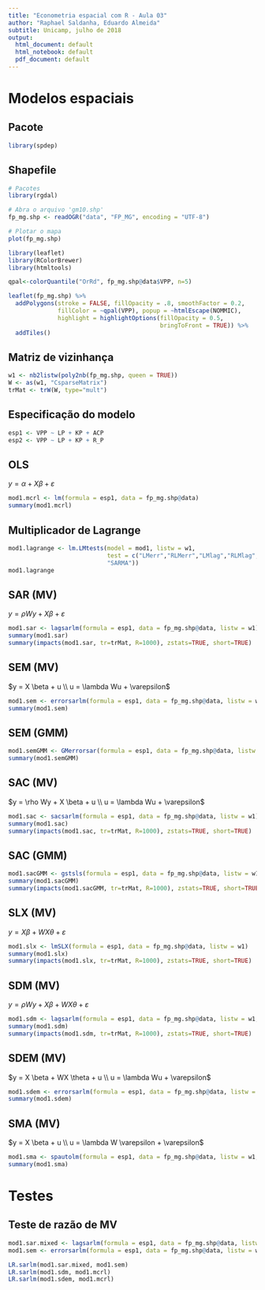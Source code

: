 ---
title: "Econometria espacial com R - Aula 03"
author: "Raphael Saldanha, Eduardo Almeida"
subtitle: Unicamp, julho de 2018
output:
  html_document: default
  html_notebook: default
  pdf_document: default
---

# Modelos espaciais

## Pacote

```{r}
library(spdep)
```


## Shapefile

```{r}
# Pacotes
library(rgdal)

# Abra o arquivo 'gm10.shp'
fp_mg.shp <- readOGR("data", "FP_MG", encoding = "UTF-8")

# Plotar o mapa
plot(fp_mg.shp)
```

```{r}
library(leaflet)
library(RColorBrewer)
library(htmltools)

qpal<-colorQuantile("OrRd", fp_mg.shp@data$VPP, n=5) 

leaflet(fp_mg.shp) %>%
  addPolygons(stroke = FALSE, fillOpacity = .8, smoothFactor = 0.2,
              fillColor = ~qpal(VPP), popup = ~htmlEscape(NOMMIC),
              highlight = highlightOptions(fillOpacity = 0.5,
                                           bringToFront = TRUE)) %>%
  addTiles()
```



## Matriz de vizinhança

```{r}
w1 <- nb2listw(poly2nb(fp_mg.shp, queen = TRUE))
W <- as(w1, "CsparseMatrix")
trMat <- trW(W, type="mult")
```


## Especificação do modelo

```{r}
esp1 <- VPP ~ LP + KP + ACP
esp2 <- VPP ~ LP + KP + R_P
```

## OLS

$y = \alpha + X\beta + \varepsilon$

```{r}
mod1.mcrl <- lm(formula = esp1, data = fp_mg.shp@data)
summary(mod1.mcrl)
```

## Multiplicador de Lagrange

```{r}
mod1.lagrange <- lm.LMtests(model = mod1, listw = w1,
                            test = c("LMerr","RLMerr","LMlag","RLMlag",
                            "SARMA"))
mod1.lagrange
```

## SAR (MV)

$y = \rho W y + X \beta + \varepsilon$

```{r}
mod1.sar <- lagsarlm(formula = esp1, data = fp_mg.shp@data, listw = w1)
summary(mod1.sar)
summary(impacts(mod1.sar, tr=trMat, R=1000), zstats=TRUE, short=TRUE)
```

## SEM (MV)

$y = X \beta + u \\ u = \lambda Wu + \varepsilon$

```{r}
mod1.sem <- errorsarlm(formula = esp1, data = fp_mg.shp@data, listw = w1)
summary(mod1.sem)
```

## SEM (GMM)

```{r}
mod1.semGMM <- GMerrorsar(formula = esp1, data = fp_mg.shp@data, listw = w1)
summary(mod1.semGMM)
```


## SAC (MV)

$y = \rho Wy + X \beta + u \\ u = \lambda Wu + \varepsilon$

```{r}
mod1.sac <- sacsarlm(formula = esp1, data = fp_mg.shp@data, listw = w1)
summary(mod1.sac)
summary(impacts(mod1.sac, tr=trMat, R=1000), zstats=TRUE, short=TRUE)
```

## SAC (GMM)

```{r}
mod1.sacGMM <- gstsls(formula = esp1, data = fp_mg.shp@data, listw = w1)
summary(mod1.sacGMM)
summary(impacts(mod1.sacGMM, tr=trMat, R=1000), zstats=TRUE, short=TRUE)
```



## SLX (MV)

$y = X \beta + WX \theta + \varepsilon$

```{r}
mod1.slx <- lmSLX(formula = esp1, data = fp_mg.shp@data, listw = w1)
summary(mod1.slx)
summary(impacts(mod1.slx, tr=trMat, R=1000), zstats=TRUE, short=TRUE)
```

## SDM (MV)

$y = \rho Wy + X \beta + WX \theta + \varepsilon$

```{r}
mod1.sdm <- lagsarlm(formula = esp1, data = fp_mg.shp@data, listw = w1, type = "mixed")
summary(mod1.sdm)
summary(impacts(mod1.sdm, tr=trMat, R=1000), zstats=TRUE, short=TRUE)
```

## SDEM (MV)

$y = X \beta + WX \theta + u \\ u = \lambda Wu + \varepsilon$

```{r}
mod1.sdem <- errorsarlm(formula = esp1, data = fp_mg.shp@data, listw = w1, etype = "emixed")
summary(mod1.sdem)
```

## SMA (MV)

$y = X \beta + u \\ u = \lambda W \varepsilon + \varepsilon$

```{r}
mod1.sma <- spautolm(formula = esp1, data = fp_mg.shp@data, listw = w1, family = "SMA")
summary(mod1.sma)
```

# Testes

## Teste de razão de MV

```{r}
mod1.sar.mixed <- lagsarlm(formula = esp1, data = fp_mg.shp@data, listw = w1, type = "mixed")
mod1.sem <- errorsarlm(formula = esp1, data = fp_mg.shp@data, listw = w1)

LR.sarlm(mod1.sar.mixed, mod1.sem)
LR.sarlm(mod1.sdm, mod1.mcrl)
LR.sarlm(mod1.sdem, mod1.mcrl)
```


